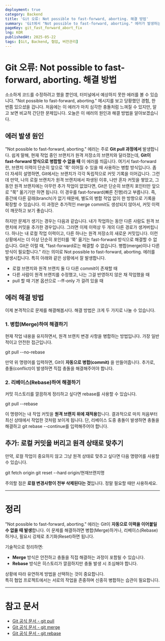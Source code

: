 ```yaml
---
deployment: true
category: Backend
title: 'Git 오류: Not possible to fast-forward, aborting. 해결 방법'
summary: 'Git에서 "Not possible to fast-forward, aborting." 에러가 발생하는 이유와, 이를 해결하는 방법을 단계별로 알아봅니다.'
pageKey: git_fast_forward_abort_fix
lng: KOR
publishedAt: 2025-05-22
tags: [Git, Backend, 협업, 버전관리]
---
```


# Git 오류: Not possible to fast-forward, aborting. 해결 방법

소소하게 코드를 수정하려고 했을 뿐인데, 터미널에서 예상하지 못한 에러를 볼 수 있습니다. "Not possible to fast-forward, aborting." 메시지를 보고 당황했던 경험, 한 번쯤 있으셨을 겁니다. 처음에는 이 에러가 마치 심각한 충돌처럼 느껴질 수 있지만, 알고 보면 비교적 간단한 문제입니다. 오늘은 이 에러의 원인과 해결 방법을 알아보겠습니다.

## 에러 발생 원인

"Not possible to fast-forward, aborting." 에러는 주로 **Git pull 과정에서** 발생합니다. 쉽게 말해, 현재 작업 중인 브랜치가 원격 저장소의 브랜치와 달라졌는데, **Git이 fast-forward 방식으로 병합할 수 없을 때** 이 에러를 띄웁니다. 여기서 fast-forward란, 브랜치 이력이 단순히 앞으로 '쭉' 이어질 수 있을 때 사용하는 병합 방식입니다. 좀 더 자세히 설명하면, Git에서는 브랜치가 각각 독립적으로 커밋 기록을 이어갑니다. 그런데 만약, 나의 로컬 브랜치가 원격 브랜치에서 파생된 이후, 나만 혼자 커밋을 쌓았고, 그동안 원격 브랜치에는 아무런 추가 작업이 없었다면, Git은 단순히 브랜치 포인터만 앞으로 "쭉" 옮기기만 하면 됩니다. 이 경우를 fast-forward(빠른 진행)라고 부릅니다. 즉, 중간에 다른 갈래(branch)가 없기 때문에, 별도의 병합 작업 없이 한 방향으로 기록을 확장할 수 있습니다. 이 과정은 추가적인 merge commit도 생성되지 않아서, 커밋 이력이 깨끗하고 보기 좋습니다.



하지만 문제가 생기는 경우는 다음과 같습니다. 내가 작업하는 동안 다른 사람도 원격 브랜치에 커밋을 추가한 경우입니다. 그러면 이제 이력상 두 개의 다른 경로가 생겨버립니다. 하나는 내 로컬 작업 이력이고, 다른 하나는 원격 저장소의 새로운 커밋입니다. 이런 상황에서는 더 이상 단순히 포인터를 '쭉' 옮기는 fast-forward 방식으로 해결할 수 없습니다. Git은 이럴 때, "fast-forward로는 해결할 수 없습니다. 병합(merge)이나 다른 방식이 필요합니다." 라는 의미로 Not possible to fast-forward, aborting. 에러를 발생시킵니다. 특히 아래와 같은 상황에서 잘 발생합니다.

- 로컬 브랜치와 원격 브랜치 둘 다 다른 commit이 존재할 때
- 다른 사람이 원격 브랜치를 수정했고, 나는 그걸 반영하지 않은 채 작업했을 때
- pull 할 때 기본 옵션으로 <codeline>--ff-only</codeline> 가 걸려 있을 때

## 에러 해결 방법

이제 본격적으로 문제를 해결해봅시다. 해결 방법은 크게 두 가지로 나눌 수 있습니다.

### 1. 병합(Merge)하여 해결하기

현재 작업 내용을 유지하면서, 원격 브랜치 변경 사항을 병합하는 방법입니다. 가장 일반적이고 안전한 접근입니다.



<codeline>git pull --no-rebase</codeline>



만약 위 명령어를 입력하면, Git이 **자동으로 병합(commit)** 을 만들어줍니다. 추가로, 충돌(conflict)이 발생하면 직접 충돌을 해결해주어야 합니다.

### 2. 리베이스(Rebase)하여 해결하기

커밋 히스토리를 깔끔하게 정리하고 싶다면 rebase를 사용할 수 있습니다.



<codeline>git pull --rebase</codeline>



이 명령어는 내 작업 커밋을 **원격 브랜치 위에 재적용**합니다. 결과적으로 마치 처음부터 최신 상태에서 작업한 것처럼 보이게 됩니다. 단, 리베이스 도중 충돌이 발생하면 충돌을 해결하고 <codeline>git rebase --continue</codeline>를 입력해주어야 합니다.

## 추가: 로컬 커밋을 버리고 원격 상태로 맞추기

만약, 로컬 작업이 중요하지 않고 그냥 원격 상태로 맞추고 싶다면 다음 명령어를 사용할 수 있습니다.



<codeline>git fetch origin</codeline>
<codeline>git reset --hard origin/현재브랜치명</codeline>



주의할 점은 <strong>로컬 변경사항이 전부 삭제된다는 것</strong>입니다. 정말 필요할 때만 사용하세요.

---

# 정리

"Not possible to fast-forward, aborting." 에러는 Git이 **자동으로 이력을 이어붙일 수 없을 때 발생**합니다.
이 문제를 해결하려면 병합(Merge)하거나, 리베이스(Rebase)하거나, 필요시 강제로 초기화(Reset)하면 됩니다.



기술적으로 정리하면:

- **Merge** 방식은 안전하고 충돌을 직접 해결하는 과정이 포함될 수 있습니다.
- **Rebase** 방식은 히스토리가 깔끔하지만 충돌 발생 시 조심해야 합니다.

상황에 따라 유연하게 방법을 선택하는 것이 중요합니다.  
특히 협업 프로젝트에서는 서로의 작업을 존중하며 신중히 병합하는 습관이 필요합니다.

---

# 참고 문서

- [Git 공식 문서 - git pull](https://git-scm.com/docs/git-pull)
- [Git 공식 문서 - git merge](https://git-scm.com/docs/git-merge)
- [Git 공식 문서 - git rebase](https://git-scm.com/docs/git-rebase)
